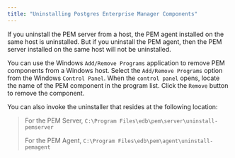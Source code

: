```yaml
---
title: "Uninstalling Postgres Enterprise Manager Components"
---
```


<div id="uninstalling_pem" class="registered_link"></div>


If you uninstall the PEM server from a host, the PEM agent installed on the same host is uninstalled. But if you uninstall the PEM agent, then the PEM server installed on the same host will not be uninstalled.

You can use the Windows `Add/Remove Programs` application to remove PEM components from a Windows host. Select the `Add/Remove Programs` option from the Windows `Control Panel`. When the `control panel` opens, locate the name of the PEM component in the program list. Click the `Remove` button to remove the component.

You can also invoke the uninstaller that resides at the following location:

> For the PEM Server, `C:\Program Files\edb\pem\server\uninstall-pemserver`
> 
> For the PEM Agent, `C:\Program Files\edb\pem\agent\uninstall-pemagent`
